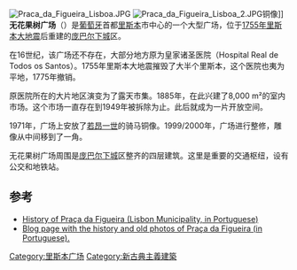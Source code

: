 [[Image:Praca_da_Figueira_Lisboa.JPG|thumb]]
[[Image:Praca_da_Figueira_Lisboa_2.JPG|thumb]]铜像]]
'''无花果树广场'''（{{lang-pt|Praça da Figueira}}）是[[葡萄牙|葡萄牙]]首都[[里斯本|里斯本]]市中心的一个大型广场，位于[[1755年里斯本大地震|1755年里斯本大地震]]后重建的[[庞巴尔下城|庞巴尔下城]]区。

在16世纪，该广场还不存在，大部分地方原为皇家诸圣医院（Hospital Real de Todos os Santos）。1755年里斯本大地震摧毁了大半个里斯本，这个医院也夷为平地，1775年撤销。

原医院所在的大片地区演变为了露天市集。1885年，在此兴建了8,000 m²的室内市场。这个市场一直存在到1949年被拆除为止。此后就成为一片开放空间。

1971年，广场上安放了[[若昂一世|若昂一世]]的骑马铜像。1999/2000年，广场进行整修，雕像从中间移到了一角。

无花果树广场周围是[[庞巴尔下城|庞巴尔下城]]区整齐的四层建筑。这里是重要的交通枢纽，设有公交和地铁站。

==参考==
* [https://web.archive.org/web/20120206115912/http://revelarlx.cm-lisboa.pt/gca/?id=476 History of Praça da Figueira (Lisbon Municipality, in Portuguese)]
* [http://cidadanialx.blogspot.com/2007/07/praa-da-figueira-lisboa-histrias.html Blog page with the history and old photos of Praça da Figueira (in Portuguese).] {{Wayback|url=http://cidadanialx.blogspot.com/2007/07/praa-da-figueira-lisboa-histrias.html |date=20091223195634 }}

{{coord|38|42|46|N|9|08|20|W|display=title|type:landmark_source:dewiki}}

[[Category:里斯本广场|Category:里斯本广场]]
[[Category:新古典主義建築|Category:新古典主義建築]]